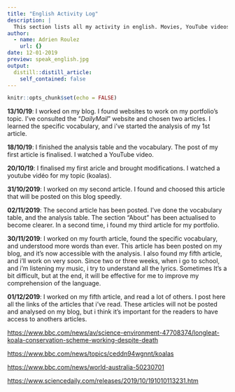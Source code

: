 ```yaml
---
title: "English Activity Log"
description: |
  This section lists all my activity in english. Movies, YouTube videos, books, magazines, reviews... 
author:
  - name: Adrien Roulez
    url: {}
date: 12-01-2019
preview: speak_english.jpg
output:
  distill::distill_article:
    self_contained: false
---
```


```r
knitr::opts_chunk$set(echo = FALSE)
```



**13/10/19**: I worked on my blog. I found websites to work on my portfolio's topic. I've consulted the "*DailyMail*" website and chosen two articles. 
I learned the specific vocabulary, and i've started the analysis of my 1st article.

**18/10/19**: I finished the analysis table and the vocabulary. The post of my first article is finalised. I watched a YouTube video. 

**20/10/19**: I finalised my first aricle and brought modifications. 
I watched a youtube vidéo for my topic (koalas).

**31/10/2019**: I worked on my second article. I found and choosed this article that will be posted on this blog speedly.

**02/11/2019**: The second article has been posted. I've done the vocabulary table, and the analysis table. The section "About" has been actualised to become clearer. 
In a second time, i found my third article for my portfolio. 

**30/11/2019**: I worked on my fourth article, found the specific vocabulary, and understood more words than ever. This article has been posted on my blog, and it's now accessible with the analysis. I also found my fifth article, and i'll work on very soon. Since two or three weeks, when i go to school, and i'm listening my music, i try to understand all the lyrics. Sometimes It's a bit difficult, but at the end, it will be effective for me to improve my comprehension of the language.

**01/12/2019**: I worked on my fifth article, and read a lot of others. I post here all the links of the articles that i've read. These articles will not be posted and analysed on my blog, but i think it's important for the readers to have access to anothers articles. 

<https://www.bbc.com/news/av/science-environment-47708374/longleat-koala-conservation-scheme-working-despite-death>

<https://www.bbc.com/news/topics/ceddn94wgnnt/koalas>

<https://www.bbc.com/news/world-australia-50230701>

<https://www.sciencedaily.com/releases/2019/10/191010113231.htm>
